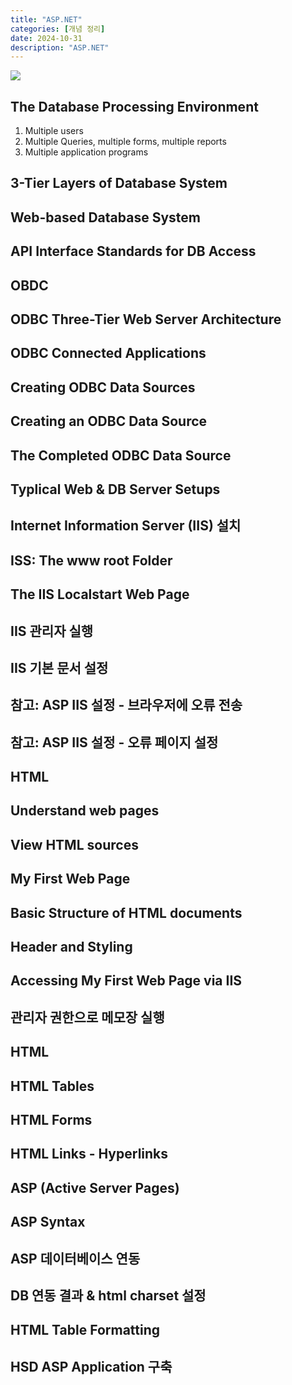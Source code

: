 ```yaml
---
title: "ASP.NET"
categories: [개념 정리]
date: 2024-10-31
description: "ASP.NET"
---
```


![](/img/db-thumb.jpg){.post-thumbnail}

## The Database Processing Environment

1. Multiple users
2. Multiple Queries, multiple forms, multiple reports
3. Multiple application programs

<!-- 사진 넣어주세요 -->

## 3-Tier Layers of Database System

## Web-based Database System

## API Interface Standards for DB Access

## OBDC

## ODBC Three-Tier Web Server Architecture

## ODBC Connected Applications

## Creating ODBC Data Sources

## Creating an ODBC Data Source

## The Completed ODBC Data Source

## Typlical Web & DB Server Setups

## Internet Information Server (IIS) 설치

## ISS: The www root Folder

## The IIS Localstart Web Page

## IIS 관리자 실행

## IIS 기본 문서 설정

## 참고: ASP IIS 설정 - 브라우저에 오류 전송

## 참고: ASP IIS 설정 - 오류 페이지 설정

## HTML

## Understand web pages

## View HTML sources

## My First Web Page

## Basic Structure of HTML documents

## Header and Styling

## Accessing My First Web Page via IIS

## 관리자 권한으로 메모장 실행

## HTML

## HTML Tables

## HTML Forms

## HTML Links - Hyperlinks

## ASP (Active Server Pages)

## ASP Syntax

## ASP 데이터베이스 연동

## DB 연동 결과 & html charset 설정

## HTML Table Formatting

## HSD ASP Application 구축

